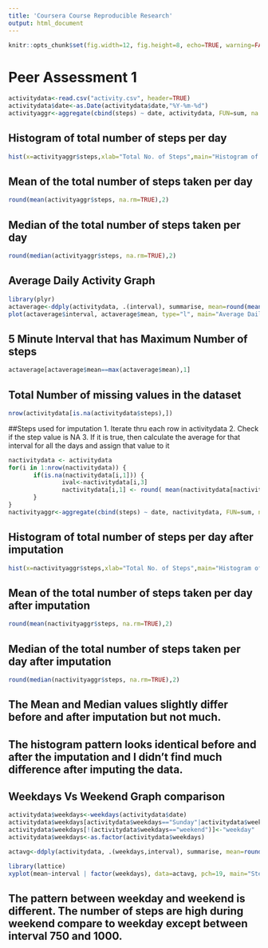 ```yaml
---
title: 'Coursera Course Reproducible Research'
output: html_document
---
```

```r
knitr::opts_chunk$set(fig.width=12, fig.height=8, echo=TRUE, warning=FALSE, message=FALSE)
```
# Peer Assessment 1
<!--Steps performed
* Read the Activity Monitoring data 
* Converted the date variable type as Date
* Calculated the total number of steps per day using aggregate function
-->
```r
activitydata<-read.csv("activity.csv", header=TRUE)
activitydata$date<-as.Date(activitydata$date,"%Y-%m-%d")
activityaggr<-aggregate(cbind(steps) ~ date, activitydata, FUN=sum, na.rm=TRUE, na.action="na.omit")
```
## Histogram of total number of steps per day  
```r
hist(x=activityaggr$steps,xlab="Total No. of Steps",main="Histogram of Total number of steps taken per day")
```

## Mean of the total number of steps taken per day  
```r
round(mean(activityaggr$steps, na.rm=TRUE),2)
```
## Median of the total number of steps taken per day
```r
round(median(activityaggr$steps, na.rm=TRUE),2)
```
## Average Daily Activity Graph
```r
library(plyr)
actaverage<-ddply(activitydata, .(interval), summarise, mean=round(mean(steps, na.rm=TRUE),2))
plot(actaverage$interval, actaverage$mean, type="l", main="Average Daily Activity Pattern", xlab="Interval", ylab="Average No. of Steps")
```

## 5 Minute Interval that has Maximum Number of steps 
```r
actaverage[actaverage$mean==max(actaverage$mean),1]
```

## Total Number of missing values in the dataset
```r
nrow(activitydata[is.na(activitydata$steps),])
```

##Steps used for imputation
1. Iterate thru each row in activitydata
2. Check if the step value is NA
3. If it is true, then calculate the average for that interval for all the days and assign that value to it

```r
nactivitydata <- activitydata
for(i in 1:nrow(nactivitydata)) {
       if(is.na(nactivitydata[i,1])) {
               ival<-nactivitydata[i,3]
               nactivitydata[i,1] <- round( mean(nactivitydata[nactivitydata$interval == ival,1],na.rm=TRUE),0)
       } 
}
nactivityaggr<-aggregate(cbind(steps) ~ date, nactivitydata, FUN=sum, na.rm=TRUE, na.action="na.omit")
```
## Histogram of total number of steps per day after imputation
```r
hist(x=nactivityaggr$steps,xlab="Total No. of Steps",main="Histogram of Total number of steps taken per day")
```

## Mean of the total number of steps taken per day after imputation 
```r
round(mean(nactivityaggr$steps, na.rm=TRUE),2)
```
## Median of the total number of steps taken per day after imputation
```r
round(median(nactivityaggr$steps, na.rm=TRUE),2)
```

## The Mean and Median values slightly differ before and after imputation but not much.
## The histogram pattern looks identical before and after the imputation and I didn't find much difference after imputing the data.


Weekdays Vs Weekend Graph comparison
---
```r
activitydata$weekdays<-weekdays(activitydata$date)
activitydata$weekdays[activitydata$weekdays=="Sunday"|activitydata$weekdays=="Saturday"]<-"weekend"
activitydata$weekdays[!(activitydata$weekdays=="weekend")]<-"weekday"
activitydata$weekdays<-as.factor(activitydata$weekdays)

actavg<-ddply(activitydata, .(weekdays,interval), summarise, mean=round(mean(steps, na.rm=TRUE),0))

library(lattice)
xyplot(mean~interval | factor(weekdays), data=actavg, pch=19, main="Steps Vs Interval",type="l")
```

## The pattern between weekday and weekend is different. The number of steps are high during weekend compare to weekday except between interval 750 and 1000.